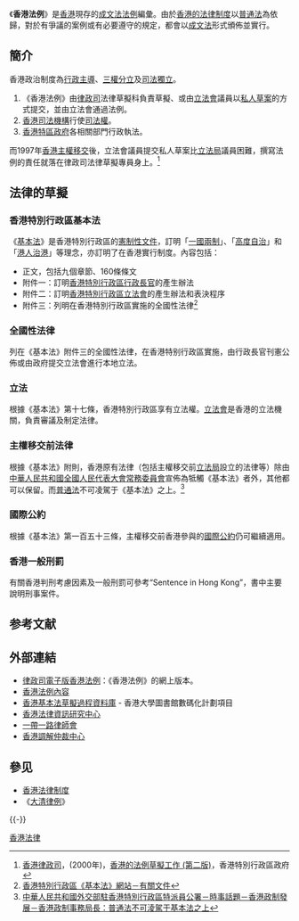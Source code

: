 {{香港政治}}

《'''香港法例'''》是[[香港|香港]]現存的[[成文法|成文法]][[法例|法例]]編彙。由於[[香港法律制度|香港的法律制度]]以[[普通法|普通法]]為依歸，對於有爭議的案例或有必要遵守的規定，都會以[[成文法|成文法]]形式頒佈並實行。

== 簡介 ==
{{see also|行政主導}}
香港政治制度為[[行政主導|行政主導]]、[[香港的三權分立|三權分立]]及[[司法獨立|司法獨立]]。
# 《香港法例》由[[香港律政司|律政司]]法律草擬科負責草擬、或由[[香港立法會|立法會]]議員以[[私人草案|私人草案]]的方式提交，並由立法會通過法例。
# [[香港司法機構|香港司法機構]]行使[[司法权|司法權]]。
# [[香港特區政府|香港特區政府]]各相關部門行政執法。
而1997年[[香港主權移交|香港主權移交]]後，立法會議員提交私人草案比[[香港立法局|立法局]]議員困難，撰寫法例的責任就落在律政司法律草擬專員身上。<ref>[[香港律政司|香港律政司]]，(2000年)，[http://www.legislation.gov.hk/chi/pdf/ldhkv2.pdf 香港的法例草擬工作 (第二版)]，香港特別行政區政府</ref>

== 法律的草擬 ==
=== 香港特別行政區基本法 ===
{{Main|中華人民共和國香港特別行政區基本法}}
《[[中華人民共和國香港特別行政區基本法|基本法]]》是香港特別行政區的[[憲制性文件|憲制性文件]]，訂明「[[一國兩制|一國兩制]]」、「[[高度自治|高度自治]]」和「[[港人治港|港人治港]]」等理念，亦訂明了在香港實行制度。內容包括：
* 正文，包括九個章節、160條條文
* 附件一：訂明[[香港特別行政區行政長官|香港特別行政區行政長官]]的產生辦法
* 附件二：訂明[[香港特別行政區立法會|香港特別行政區立法會]]的產生辦法和表決程序
* 附件三：列明在香港特別行政區實施的全國性法律<ref>[http://www.basiclaw.gov.hk/tc/facts/index.html 香港特別行政區《基本法》網站－有關文件]</ref>

=== 全國性法律 ===
列在《基本法》附件三的全國性法律，在香港特别行政區實施，由行政長官刊憲公佈或由政府提交立法會進行本地立法。

=== 立法 ===
根據《基本法》第十七條，香港特別行政區享有立法權。[[香港立法會|立法會]]是香港的立法機關，負責審議及制定法律。

=== 主權移交前法律 ===
根據《基本法》附則，香港原有法律（包括主權移交前[[香港立法局|立法局]]設立的法律等）除由[[中華人民共和國|中華人民共和國]][[全國人民代表大會常務委員會|全國人民代表大會常務委員會]]宣佈為牴觸《基本法》者外，其他都可以保留。而[[普通法|普通法]]不可凌駕于《基本法》之上。<ref>[http://www.fmcoprc.gov.hk/chn/zt/zzfz/t190646.htm 中華人民共和國外交部駐香港特別行政區特派員公署－時事話題－香港政制發展－香港政制事務局長：普通法不可淩駕于基本法之上]</ref>

=== 國際公約 ===
根據《基本法》第一百五十三條，主權移交前香港參與的[[國際公約|國際公約]]仍可繼續適用。

=== 香港一般刑罰 ===
有關香港判刑考慮因素及一般刑罰可參考“Sentence in Hong Kong”，書中主要說明刑事案件。

== 参考文献 ==
{{Reflist|30em}}

== 外部連結 ==
* [https://www.elegislation.gov.hk/?_lang=zh-Hant-HK 律政司電子版香港法例]：《香港法例》的網上版本。
* [https://www.elegislation.gov.hk/index/chapternumber 香港法例內容]
* [http://sunzi1.lib.hku.hk/bldho/ 香港基本法草擬過程資料庫] {{Wayback|url=http://sunzi1.lib.hku.hk/bldho/ |date=20081022142608 }} - 香港大學圖書館數碼化計劃項目 
* [http://www.hklii.org/c_index.shtml 香港法律資訊研究中心]
* [http://www.lawsocietybr.org/ 一帶一路律師會]
* [http://www.hkmaac.org/ 香港調解仲裁中心]

== 參见 ==
{{Portal box|香港|法律}}
* [[香港法律制度|香港法律制度]]
* 《[[大清律例|大清律例]]》

{{-}}
{{亚洲题目|法律}}

[[Category:香港法律|]]
